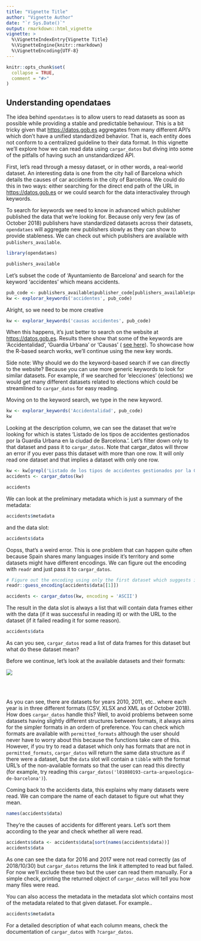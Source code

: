 ```yaml
---
title: "Vignette Title"
author: "Vignette Author"
date: "`r Sys.Date()`"
output: rmarkdown::html_vignette
vignette: >
  %\VignetteIndexEntry{Vignette Title}
  %\VignetteEngine{knitr::rmarkdown}
  %\VignetteEncoding{UTF-8}
---
```


```r
knitr::opts_chunk$set(
  collapse = TRUE,
  comment = "#>"
)
```

## Understanding opendataes

The idea behind `opendataes` is to allow users to read datasets as soon as possible while providing a stable and predictable behaviour. This is a bit tricky given that [https://datos.gob.es](https://datos.gob.es) aggregates from many different API's which don't have a unified standardized behavior. That is, each entity does not conform to a centralized guideline to their data format. In this vignette we'll explore how we can read data using `cargar_datos` but diving into some of the pitfalls of having such an unstandardized API.

First, let's read through a messy dataset, or in other words, a real-world dataset. An interesting data is one from the city hall of Barcelona which details the causes of car accidents in the city of Barcelona. We could do this in two ways: either searching for the direct end path of the URL in [https://datos.gob.es](https://datos.gob.es) or we could search for the data interactivaley through keywords.

To search for keywords we need to know in advanced which publisher published the data that we're looking for. Because only very few (as of October 2018) publishers have standardized datasets across their datasets, `opendataes` will aggregate new publishers slowly as they can show to provide stableness. We can check out which publishers are available with `publishers_available`.

```r
library(opendataes)

publishers_available
```

Let's subset the code of 'Ayuntamiento de Barcelona' and search for the keyword 'accidentes' which means accidents.

```r
pub_code <- publishers_available$publisher_code[publishers_available$publishers == 'Ayuntamiento de Barcelona']
kw <- explorar_keywords('accidentes', pub_code)
```

Alright, so we need to be more creative

```r
kw <- explorar_keywords('causas accidentes', pub_code)
```

When this happens, it's just better to search on the website at [https://datos.gob.es](https://datos.gob.es). Results there show that some of the keywords are 'Accidentalidad', 'Guardia Urbana' or 'Causas' ( [see here](http://datos.gob.es/es/catalogo/l01080193-descripcion-de-la-causalidad-de-los-accidentes-gestionados-por-la-guardia-urbana-en-la-ciudad-de-barcelona)). To showcase how the R-based search works, we'll continue using the new key words.

Side note: Why should we do the keyword-based search if we can directly to the website? Because you can use more generic keywords to look for similar datasets. For example, if we searched for 'elecciones' (elections) we would get many different datasets related to elections which could be streamlined to `cargar_datos` for easy reading.

Moving on to the keyword search, we type in the new keyword.

```r
kw <- explorar_keywords('Accidentalidad', pub_code)
kw
```

Looking at the description column, we can see the dataset that we're looking for which is states 'Listado de los tipos de accidentes gestionados por la Guardia Urbana en la ciudad de Barcelona.'. Let's filter down only to that dataset and pass it to `cargar_datos`. Note that cargar_datos will throw an error if you ever pass this dataset with more than one row. It will only read one dataset and that implies a dataset with only one row.

```r
kw <- kw[grepl('Listado de los tipos de accidentes gestionados por la Guardia Urbana en la ciudad de Barcelona.', kw$description), ]
accidents <- cargar_datos(kw)

accidents
```

We can look at the preliminary metadata which is just a summary of the metadata:

```r
accidents$metadata
```

and the data slot:

```r
accidents$data
```

Oopss, that's a weird error. This is one problem that can happen quite often because Spain shares many languages inside it's territory and some datasets might have different encodings. We can figure out the encoding with `readr` and just pass it to `cargar_datos`. 

```r
# Figure out the encoding using only the first dataset which suggests it's ASCII
readr::guess_encoding(accidents$data[[1]])

accidents <- cargar_datos(kw, encoding = 'ASCII')
```

The result in the data slot is always a list that will contain data frames either with the data (if it was successful in reading it) or with the URL to the dataset (if it failed reading it for some reason).

```r
accidents$data
```



As can you see, `cargar_datos` read a list of data frames for this dataset but what do these dataset mean?

Before we continue, let's look at the available datasets and their formats:

<img src="datos_formats.png" align="center" />

<br/>
<br/>

As you can see, there are datasets for years 2010, 2011, etc.. where each year is in three different formats (CSV, XLSX and XML as of October 2018). How does `cargar_datos` handle this? Well, to avoid problems between some datasets having slightly different structures between formats, it always aims for the simpler formats in an ordern of preference. You can check which formats are available with `permitted_formats` although the user should never have to worry about this because the functions take care of this. However, if you try to read a dataset which only has formats that are not in `permitted_formats`, `cargar_datos` will return the same data structure as if there were a dataset, but the `data` slot will contain a `tibble` with the format URL's of the non-available formats so that the user can read this directly (for example, try reading this `cargar_datos('l01080193-carta-arqueologica-de-barcelona')`).


Coming back to the accidents data, this explains why many datasets were read. We can compare the name of each dataset to figure out what they mean.

```r
names(accidents$data)
```

They're the causes of accidents for different years. Let's sort them according to the year and check whether all were read.

```r
accidents$data <- accidents$data[sort(names(accidents$data))]
accidents$data
```

As one can see the data for 2016 and 2017 were not read correctly (as of 2018/10/30) but `cargar_datos` returns the link it attempted to read but failed. For now we'll exclude these two but the user can read them manually. For a simple check, printing the returned object of `cargar_datos` will tell you how many files were read.

You can also access the metadata in the metadata slot which contains most of the metadata related to that given dataset. For example..
```r
accidents$metadata
```

For a detailed description of what each column means, check the documentation of `cargar_datos` with `?cargar_datos`.
